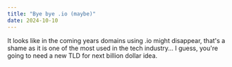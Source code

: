 ```yaml
---
title: "Bye bye .io (maybe)"
date: 2024-10-10
---
```


It looks like in the coming years domains using .io might disappear, that's a shame as it is one of the most used in the tech industry... I guess, you're going to need a new TLD for next billion dollar idea.
